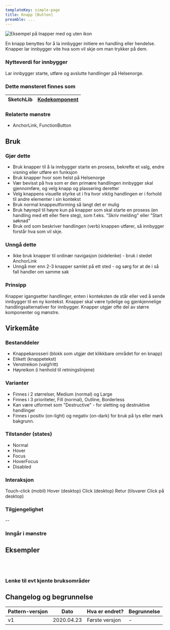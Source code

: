 ```yaml
---
templateKey: simple-page
title: Knapp [Button]
preamble: ...
---
```

<img src="/img/button-variants.png" title="Buttons example image" alt="Eksempel på lnapper med og uten ikon"/>

En knapp benyttes for å la innbygger initiere en handling eller hendelse. Knapper lar innbygger vite hva som vil skje om man trykker på dem.

### Nytteverdi for innbygger

Lar innbygger starte, utføre og avslutte handlinger på Helsenorge.




### Dette mønsteret finnes som

| SketchLib | [Kodekomponent](https://helsenorge.design/library/components/button) |
| --- | --- |

### Relaterte mønstre

* AnchorLink, FunctionButton

## Bruk
### Gjør dette

* Bruk knapper til å la innbygger starte en prosess, bekrefte et valg, endre visning eller utføre en funksjon
* Bruk knapper hvor som helst på Helsenorge
* Vær bevisst på hva som er den primære handlingen innbygger skal gjennomføre, og velg knapp og plassering deretter
* Velg knappens visuelle styrke ut i fra hvor viktig handlingen er i forhold til andre elementer i sin kontekst
* Bruk normal knappeutforming så langt det er mulig
* Bruk høyrepil til høyre kun på knapper som skal starte en prosess (en handling med ett eller flere steg), som f.eks. "Skriv melding" eller "Start søknad"
* Bruk ord som beskriver handlingen (verb) knappen utfører, så innbygger forstår hva som vil skje.



### Unngå dette

* Ikke bruk knapper til ordinær navigasjon (sidelenke) - bruk i stedet AnchorLink
* Unngå mer enn 2-3 knapper samlet på ett sted - og sørg for at de i så fall handler om samme sak


### Prinsipp

Knapper igangsetter handlinger, enten i konteksten de står eller ved å sende innbygger til en ny kontekst. Knapper skal være tydelige og gjenkjennelige handlingsalternativer for innbygger. Knapper utgjør ofte del av større komponenter og mønstre.


## Virkemåte
### Bestanddeler

* Knappekarosseri (blokk som utgjør det klikkbare området for en knapp)
* Etikett (knappetekst)
* Venstreikon (valgfritt)
* Høyreikon (i henhold til retningslinjene)

### Varianter

* Finnes i 2 størrelser, Medium (normal) og Large
* Finnes i 3 prioriteter, Fill (normal), Outline, Borderless 
* Kan være utformet som "Destructive" - for sletting og destruktive handlinger
* Finnes i positiv (on-light) og negativ (on-dark) for bruk på lys eller mørk bakgrunn.


### Tilstander (states)

* Normal
* Hover
* Focus
* HoverFocus
* Disabled


### Interaksjon

Touch-click (mobil)
Hover (desktop)
Click (desktop)
Retur (tilsvarer Click på desktop)

### Tilgjengelighet

--

### Inngår i mønstre



## Eksempler

<br />
<br />

### Lenke til evt kjente bruksområder


## Changelog og begrunnelse

| Pattern-versjon | Dato       | Hva er endret?                | Begrunnelse |
| --------------- | ---------- | ----------------------------- | ----------- |
| v1              | 2020.04.23 | Første versjon  |  -          |




<br />
<br />